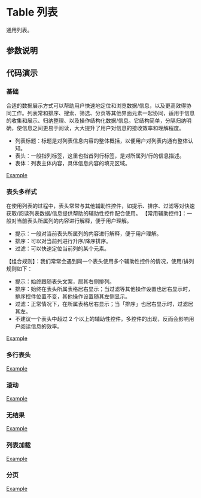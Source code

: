 
# Table 列表

<Subtitle>通用列表。</Subtitle>

## 参数说明

<ArgsTable of={Table} />

## 代码演示

### 基础

合适的数据展示方式可以帮助用户快速地定位和浏览数据/信息，以及更高效得协同工作。列表常和排序、搜索、筛选、分页等其他界面元素一起协同，适用于信息的收集和展示、归纳整理、以及操作结构化数据/信息。它结构简单，分隔归纳明确，使信息之间更易于阅读，大大提升了用户对信息的接收效率和理解程度。

- 列表标题：标题是对列表信息内容的整体概括，以便用户对列表内通有整体认知。
- 表头：一般指列标签，这里也指首列行标签，是对所属列/行的信息描述。
- 表体：列表主体内容，具体信息内容的填充区域。

[Example](/?path=/story/functional-components-table--base)

### 表头多样式

在使用列表的过程中，表头常常与其他辅助性控件，如提示、排序、过滤等对快速获取/阅读列表数据/信息提供帮助的辅助性控件配合使用。
【常用辅助控件】：一般对当前表头所属列的内容进行解释，便于用户理解。

- 提示：一般对当前表头所属列的内容进行解释，便于用户理解。
- 排序：可以对当前列进行升序/降序排序。
- 过滤：可以快速定位当前列的某个元素。

【组合规则】：我们常常会遇到同一个表头使用多个辅助性控件的情况，使用/排列规则如下：

- 提示：始终跟随表头文案，居其右侧排列。
- 排序：始终在表头所属表格居右显示；当过滤等其他操作设置也居右显示时，排序控件位置不变，其他操作设置随其左侧显示。
- 过滤：正常情况下，在所属表格居右显示；当「排序」也居右显示时，过滤居其左。
- 不建议一个表头中超过 2 个以上的辅助性控件。多控件的出现，反而会影响用户阅读信息的效率。

[Example](/?path=/story/functional-components-table--table-header)

### 多行表头

[Example](/?path=/story/functional-components-table--multi-line)

### 滚动

[Example](/?path=/story/functional-components-table--table-scroll)

### 无结果

[Example](/?path=/story/functional-components-table--table-empty)

### 列表加载

[Example](/?path=/story/functional-components-table--table-loading)

### 分页

[Example](/?path=/story/functional-components-table--table-pagination)
